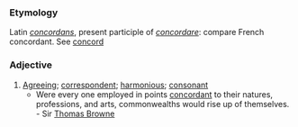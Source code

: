 ===Etymology===
Latin ''[[concordans]]'', present participle of ''[[concordare]]'': compare French concordant.  See [[concord]] 
===Adjective===
#[[Agree]]ing; [[correspondent]]; [[harmonious]]; [[consonant]]
#*Were every one employed in points [[concordant]] to their natures, professions, and arts, commonwealths would rise up of themselves. - Sir [[Thomas Browne]]